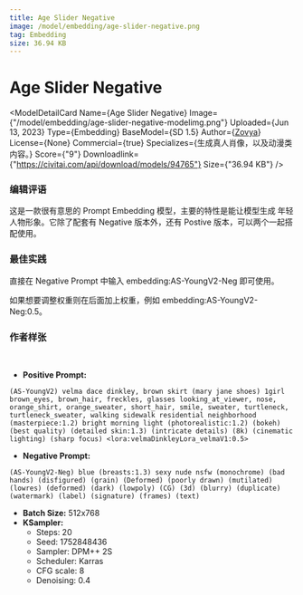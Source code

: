 ```yaml
---
title: Age Slider Negative
image: /model/embedding/age-slider-negative.png
tag: Embedding
size: 36.94 KB
---
```



# Age Slider Negative

<ModelDetailCard 
  Name={<span>Age Slider Negative</span>}
  Image={"/model/embedding/age-slider-negative-modelimg.png"}
  Uploaded={<span>Jun 13, 2023</span>}
  Type={<span>Embedding</span>}
  BaseModel={<span>SD 1.5</span>}
  Author={<a href="https://civitai.com/user/Zovya">Zovya</a>}
  License={<span>None</span>}
  Commercial={true}
  Specializes={<span>生成真人肖像，以及动漫类内容。</span>}
  Score={"9"}
  Downloadlink={"https://civitai.com/api/download/models/94765"}
  Size={"36.94 KB"}
/>

### 编辑评语

这是一款很有意思的 Prompt Embedding 模型，主要的特性是能让模型生成
年轻人物形象。它除了配套有 Negative 版本外，还有 Postive 版本，可以两个一起搭配使用。

### 最佳实践

直接在 Negative Prompt 中输入 embedding:AS-YoungV2-Neg 即可使用。

如果想要调整权重则在后面加上权重，例如 embedding:AS-YoungV2-Neg:0.5。

### 作者样张

<br/>
<PhotoProvider>
  <PhotoView src="/model/embedding/004.png">
    <img src="/model/embedding/004.png" alt="" className='rounded-lg'/>
  </PhotoView>
</PhotoProvider>

* **Positive Prompt:** 
```plaintext
(AS-YoungV2) velma dace dinkley, brown skirt (mary jane shoes) 1girl brown_eyes, brown_hair, freckles, glasses looking_at_viewer, nose, orange_shirt, orange_sweater, short_hair, smile, sweater, turtleneck, turtleneck_sweater, walking sidewalk residential neighborhood (masterpiece:1.2) bright morning light (photorealistic:1.2) (bokeh) (best quality) (detailed skin:1.3) (intricate details) (8k) (cinematic lighting) (sharp focus) <lora:velmaDinkleyLora_velmaV1:0.5>
```
* **Negative Prompt:** 
```plaintext
(AS-YoungV2-Neg) blue (breasts:1.3) sexy nude nsfw (monochrome) (bad hands) (disfigured) (grain) (Deformed) (poorly drawn) (mutilated) (lowres) (deformed) (dark) (lowpoly) (CG) (3d) (blurry) (duplicate) (watermark) (label) (signature) (frames) (text)
```
* **Batch Size:** 512x768
* **KSampler:**
  * Steps: 20
  * Seed: 1752848436
  * Sampler: DPM++ 2S
  * Scheduler: Karras
  * CFG scale: 8
  * Denoising: 0.4